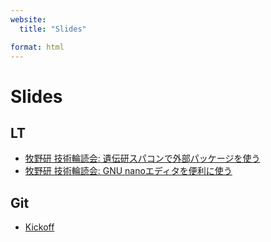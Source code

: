 ```yaml
---
website:
  title: "Slides"

format: html
---
```


# Slides

## LT
- [牧野研 技術輪読会: 遺伝研スパコンで外部パッケージを使う](tech-circle/tech-circle-vol2.qmd)
- [牧野研 技術輪読会: GNU nanoエディタを便利に使う](tech-circle/tech-circle-vol1.qmd)

## Git
- [Kickoff](git-circle/git-circle-index.qmd)
